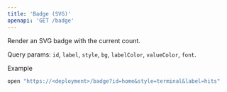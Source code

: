 ```yaml
---
title: 'Badge (SVG)'
openapi: 'GET /badge'
---
```


Render an SVG badge with the current count.

Query params: `id`, `label`, `style`, `bg`, `labelColor`, `valueColor`, `font`.

Example
```bash
open "https://<deployment>/badge?id=home&style=terminal&label=hits"
```
